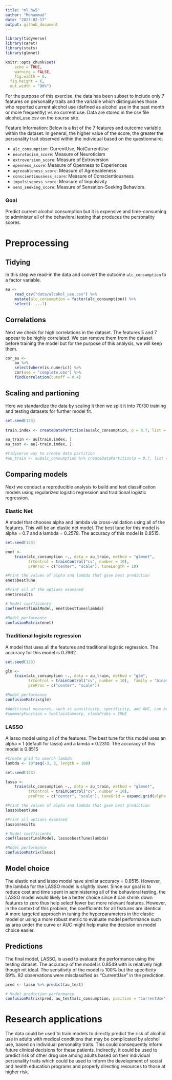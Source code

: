 ```yaml
---
title: "ml_hw5"
author: "Mohammad"
date: "2023-02-17"
output: github_document
---
```


```r
library(tidyverse)
library(caret)
library(stats)
library(glmnet)

knitr::opts_chunk$set(
	echo = TRUE,
	warning = FALSE,
	fig.width = 8, 
  fig.height = 6,
  out.width = "90%")
```

For the purpose of this exercise, the data has been subset to include only 7 features on personality traits and the variable which distinguishes those who reported current alcohol use (defined as alcohol use in the past month or more frequently) vs no current use. Data are stored in the csv file alcohol_use.csv on the course site.

Feature Information: Below is a list of the 7 features and outcome variable within the dataset. In general, the higher value of the score, the greater the personality trait observed within the individual based on the questionnaire.

* `alc_consumption`: CurrentUse, NotCurrentUse 
* `neurotocism_score`: Measure of Neuroticism
* `extroversion_score`: Measure of Extroversion
* `openness_score`: Measure of Openness to Experiences
* `agreeableness_score`: Measure of Agreeableness
* `conscientiousness_score`: Measure of Conscientiousness
* `impulsiveness_score`: Measure of Impulsivity
* `sens_seeking_score`: Measure of Sensation-Seeking Behaviors.
 
### Goal

Predict current alcohol consumption but it is expensive and time-consuming to administer all of the behavioral testing that produces the personality scores.

# Preprocessing

## Tidying

In this step we read-in the data and convert the outcome `alc_consumption` to a factor variable. 

```r
au <-
    read_csv("data/alcohol_use.csv") %>% 
    mutate(alc_consumption = factor(alc_consumption)) %>% 
    select(- ...1)
```

## Correlations 

Next we check for high correlations in the dataset. The features 5 and 7 appear to be highly correlated. We can remove them from the dataset before training the model but for the purpose of this analysis, we will keep them.


```r
cor_au <-
    au %>% 
    select(where(is.numeric)) %>% 
    cor(use = "complete.obs") %>% 
    findCorrelation(cutoff = 0.4)
```

## Scaling and partioning 

Here we standardize the data by scaling it then we split it into 70/30 training and testing datasets for further model fit. 

```r
set.seed(123)
 
train.index <- createDataPartition(au$alc_consumption, p = 0.7, list = FALSE)

au_train <- au[train.index, ]
au_test <- au[-train.index, ]

#tidyverse way to create data partition
#au_train <- au$alc_consumption %>% createDataPartition(p = 0.7, list = F)
```

## Comparing models

Next we conduct a reproducible analysis to build and test classification models using regularized logistic regression and traditional logistic regression.

### Elastic Net

A model that chooses alpha and lambda via cross-validation using all of the features. This will be an elastic net model. The best tune for this model is alpha = 0.7 and a lambda = 0.2578. The accuracy of this model is 0.8515. 

```r
set.seed(123)

enet <- 
    train(alc_consumption ~., data = au_train, method = "glmnet", 
          trControl = trainControl("cv", number = 10), 
          preProc = c("center", "scale"), tuneLength = 10)

#Print the values of alpha and lambda that gave best prediction
enet$bestTune

#Print all of the options examined
enet$results

# Model coefficients
coef(enet$finalModel, enet$bestTune$lambda)

#Model performance
confusionMatrix(enet)
```

### Traditional logisitc regression

A model that uses all the features and traditional logistic regression. The accuracy for this model is 0.7962

```r
set.seed(123) 

glm <-
    train(alc_consumption ~., data = au_train, method = "glm", 
          trControl = trainControl("cv", number = 10),  family = "binomial",
          preProc = c("center", "scale"))

#Model performance
confusionMatrix(glm)

#Additional measures, such as sensitivity, specificity, and AUC, can be requested by using the twoClassSummary function in trainControl with the argument classProbs = TRUE
#summaryFunction = twoClassSummary, classProbs = TRUE

```

### LASSO

A lasso model using all of the features. The best tune for this model uses an alpha = 1 (default for lasso) and a lamda = 0.2310. The accuracy of this model is 0.8515

```r
#Create grid to search lambda
lambda <- 10^seq(-3, 3, length = 100)

set.seed(123)

lasso <-
    train(alc_consumption ~., data = au_train, method = "glmnet", 
          trControl = trainControl("cv", number = 10), 
          preProc = c("center", "scale"), tuneGrid = expand.grid(alpha = 1, lambda = lambda))

#Print the values of alpha and lambda that gave best prediction
lasso$bestTune

#Print all options examined
lasso$results

# Model coefficients
coef(lasso$finalModel, lasso$bestTune$lambda)

#Model performance
confusionMatrix(lasso)
```

## Model choice

The elastic net and lasso model have similar accuracy = 0.8515. However, the lambda for the LASSO model is slightly lower. Since our goal is to reduce cost and time spent in administering all of the behavioral testing, the LASSO model would likely be a better choice since it can shrink down features to zero thus help select fewer but more relevant features. However, in the context of this problem, the coefficients for all features are identical. A more targeted approach in tuning the hyperparameters in the elastic model or using a more robust metric to evaluate model performance such as area under the curve or AUC might help make the decision on model choice easier. 


## Predictions 

The final model, LASSO, is used to evaluate the performance using the testing dataset. The accuracy of the model is 0.8549 with is relatively high though nit ideal. The sensitivity of the model is 100% but the specificity 69%. 82 observations were misclassified as "CurrentUse" in the prediction. 

```r

pred <- lasso %>% predict(au_test)

# Model prediction performance
confusionMatrix(pred, au_test$alc_consumption, positive = "CurrentUse")
```


# Research applications 

The data could be used to train models to directly predict the risk of alcohol use in adults with medical conditions that may be complicated by alcohol use, based on individual personality traits. This could consequently inform future clinical decisions for these patients. Indirectly, it could be used to predict risk of other drug use among adults based on their individual personality traits which could be used to inform the development of social and health education programs and properly directing resources to those at higher risk.

